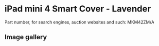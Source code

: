 
# iPad mini 4 Smart Cover - Lavender

Part number, for search engines, auction websites and such: MKM42ZM/A

## Image gallery

<div style={{ width: "768px" }}>
  <GalleryComponent
    images={[
      {
        original: "/everysource/MKM42.png",
        thumbnail: "/everypreview/MKM42.png",
      },
      {
        original: "/everysource/MKM42_AV1_GOLD.png",
        thumbnail: "/everypreview/MKM42_AV1_GOLD.png",
      },
      {
        original: "/everysource/MKM42_AV1_SILVER.png",
        thumbnail: "/everypreview/MKM42_AV1_SILVER.png",
      },
      {
        original: "/everysource/MKM42_AV1_SPACE_GRAY.png",
        thumbnail: "/everypreview/MKM42_AV1_SPACE_GRAY.png",
      },
      {
        original: "/everysource/MKM42_AV2.png",
        thumbnail: "/everypreview/MKM42_AV2.png",
      },
      {
        original: "/everysource/MKM42_AV3.png",
        thumbnail: "/everypreview/MKM42_AV3.png",
      }
    ]}
  />
</div>